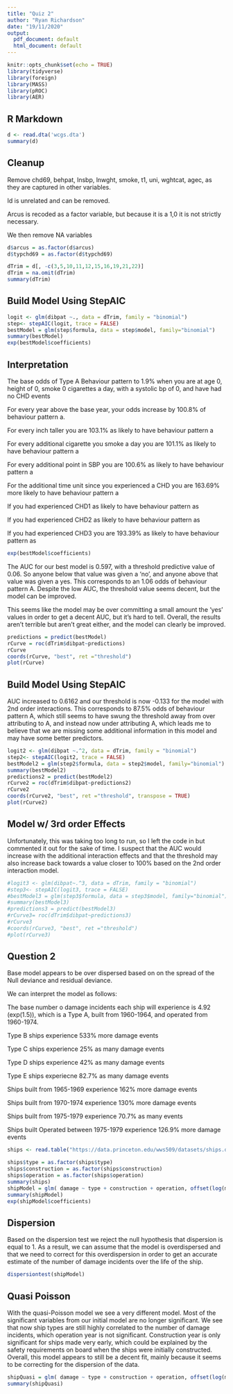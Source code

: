 ```yaml
---
title: "Quiz 2"
author: "Ryan Richardson"
date: "19/11/2020"
output:
  pdf_document: default
  html_document: default
---
```


```r
knitr::opts_chunk$set(echo = TRUE)
library(tidyverse)
library(foreign)
library(MASS)
library(pROC)
library(AER)
```

## R Markdown


```r
d <- read.dta('wcgs.dta')
summary(d)
```


## Cleanup

Remove chd69, behpat, lnsbp, lnwght, smoke, t1, uni, wghtcat, agec, as they are captured in other variables. 

Id is unrelated and can be removed.


Arcus is recoded as a factor variable, but because it is a 1,0 it is not strictly necessary. 

We then remove NA variables

```r
d$arcus = as.factor(d$arcus)
d$typchd69 = as.factor(d$typchd69)

dTrim = d[, -c(3,5,10,11,12,15,16,19,21,22)]
dTrim = na.omit(dTrim)
summary(dTrim)
```

## Build Model Using StepAIC
```r
logit <- glm(dibpat ~., data = dTrim, family = "binomial")
step<- stepAIC(logit, trace = FALSE)
bestModel = glm(step$formula, data = step$model, family="binomial")
summary(bestModel)
exp(bestModel$coefficients)
```
## Interpretation
The base odds of Type A Behaviour pattern to 1.9% when you are at age 0, height of 0, smoke 0 cigarettes a day, with a systolic bp of 0, and have had no CHD events

For every year above the base year, your odds increase by 100.8% of behaviour pattern a.

For every inch taller you are 103.1% as likely to have behaviour pattern a

For every additional cigarette you smoke a day you are 101.1% as likely to have behaviour pattern a

For every additional point in SBP you are 100.6% as likely to have behaviour pattern a

For the additional time unit since you experienced a CHD you are 163.69% more likely to have behaviour pattern a

If you had experienced CHD1 as likely to have behaviour pattern as

If you had experienced CHD2 as likely to have behaviour pattern as

If you had experienced CHD3 you are 193.39% as likely to have behaviour pattern as
```r
exp(bestModel$coefficients)
```

The AUC for our best model is 0.597, with a threshold predictive value of 0.06. So anyone below that value was given a 'no', and anyone above that value was given a yes. This corresponds to an 1.06 odds of behaviour pattern A. Despite the low AUC, the threshold value seems decent, but the model can be improved. 

This seems like the model may be over committing a small amount the 'yes' values in order to get a decent AUC, but it's hard to tell. Overall, the results aren't terrible but aren't great either, and the model can clearly be improved.

```r
predictions = predict(bestModel)
rCurve = roc(dTrim$dibpat~predictions)
rCurve
coords(rCurve, "best", ret ="threshold")
plot(rCurve)
```

## Build Model Using StepAIC

AUC increased to 0.6162 and our threshold is now -0.133 for the model with 2nd order interactions. This corresponds to 87.5% odds of behaviour pattern A, which still seems to have swung the threshold away from over attributing to A, and instead now under attributing A, which leads me to believe that we are missing some additional information in this model and may have some better predictors.
```r
logit2 <- glm(dibpat ~.^2, data = dTrim, family = "binomial")
step2<- stepAIC(logit2, trace = FALSE)
bestModel2 = glm(step2$formula, data = step2$model, family="binomial")
summary(bestModel2)
predictions2 = predict(bestModel2)
rCurve2 = roc(dTrim$dibpat~predictions2)
rCurve2
coords(rCurve2, "best", ret ="threshold", transpose = TRUE)
plot(rCurve2)
```

## Model w/ 3rd order Effects

Unfortunately, this was taking too long to run, so I left the code in but commented it out for the sake of time. I suspect that the AUC would increase
with the additional interaction effects and that the threshold may also increase back towards a value closer to 100% based on the 2nd order interaction model.

```r
#logit3 <- glm(dibpat~.^3, data = dTrim, family = "binomial")
#step3<- stepAIC(logit3, trace = FALSE)
#bestModel3 = glm(step3$formula, data = step3$model, family="binomial")
#summary(bestModel3)
#predictions3 = predict(bestModel3)
#rCurve3= roc(dTrim$dibpat~predictions3)
#rCurve3
#coords(rCurve3, "best", ret ="threshold")
#plot(rCurve3)
```



## Question 2

Base model appears to be over dispersed based on on the spread of the Null deviance and residual
deviance.

We can interpret the model as follows:

The base number o damage incidents each ship will experience is 4.92 (exp(1.5)), which is a Type A, built from 1960-1964, and operated from 1960-1974.

Type B ships experience 533% more damage events

Type C ships experience 25% as many damage events

Type D ships experience 42% as many damage events

Type E ships experiecne 82.7% as many damage events

Ships built from 1965-1969 experience 162% more damage events

Ships built from 1970-1974 experience 130% more damage events

Ships built from 1975-1979 experience 70.7% as many events

Ships built Operated between 1975-1979 experience 126.9% more damage events

```r
ships <- read.table("https://data.princeton.edu/wws509/datasets/ships.dat", header=TRUE)

ships$type = as.factor(ships$type)
ships$construction = as.factor(ships$construction)
ships$operation = as.factor(ships$operation)
summary(ships)
shipModel = glm( damage ~ type + construction + operation, offset(log(months)),data=ships, family="poisson")
summary(shipModel)
exp(shipModel$coefficients)
```

## Dispersion
Based on the dispersion test we reject the null hypothesis that dispersion is equal to 1. As a result, we can assume that the model is overdispersed and that we need to correct for this overdispersion in order to get an accurate estimate of the number of damage incidents over the life of the ship.

```r
dispersiontest(shipModel)
```

## Quasi Poisson

With the quasi-Poisson model we see a very different model. Most of the significant variables
from our initial model are no longer significant. We see that now ship types are still
highly correlated to the number of damage incidents, which operation year is not significant.
Construction year is only significant for ships made very early, which could be explained by the
safety requirements on board when the ships were initially constructed. Overall, this model appears to still be a decent fit, mainly because it seems to be correcting for the dispersion of the data.
```r
shipQuasi = glm( damage ~ type + construction + operation, offset(log(months)),data=ships, family="quasipoisson")
summary(shipQuasi)
```
